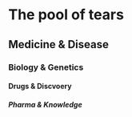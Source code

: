 # The pool of tears
## Medicine & Disease
### Biology & Genetics
#### Drugs & Discvoery
##### Pharma & Knowledge


